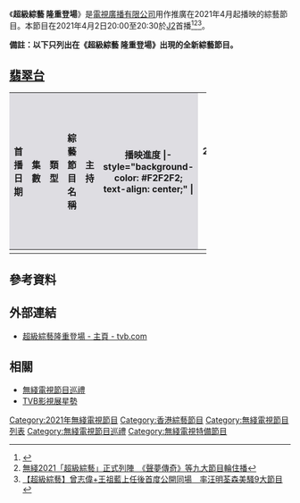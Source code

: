 {{無綫節目
| 中文節目名 = 超級綜藝 隆重登場
| 英文節目名 = 
| 圖片 = 
| 分類 = 節目巡禮
| 主持 = 
| 評判 = 
| 旁白 = 
| 地區 = {{HK}}
| 語言 = [[粵語|粵語]]
| 集數 = 1
| 主題曲 =
| 作曲 = 
| 填詞 = 
| 主唱 = 
| 監製 = [[張志明_(監製)|張志明]]
| 編審 = 
| 製片人 = [[丁雯驊|丁雯驊]]
| 每集長度 = 30分鐘（連廣告）
| J2首播日期 = 2021年4月2日 (星期五)
| J2首播時間 =  20:00-20:30
| J2視頻制式 = [[1080i|1080i]] [[HDTV|HDTV]] (4K) (4KTV)
| J2音頻制式 = 立體聲 / 5.1ch
| 結束 = 
| 晚於 = 
| 相關節目 = 
| 官方網站 = https://programme.tvb.com/variety/supervarietyshowgranddebutworkingtitle
| 備註 =
}}
《'''超級綜藝 隆重登場'''》是[[電視廣播有限公司|電視廣播有限公司]]用作推廣在2021年4月起播映的綜藝節目。本節目在2021年4月2日20:00至20:30於[[J2|J2]]首播<ref>{{cite news |author1=陳柏宇 |title=無綫2021「超級綜藝」正式列陣 《聲夢傳奇》等九大節目輪住播 |url=https://www.hk01.com/%E5%8D%B3%E6%99%82%E5%A8%9B%E6%A8%82/603494/%E7%84%A1%E7%B6%AB2021-%E8%B6%85%E7%B4%9A%E7%B6%9C%E8%97%9D-%E6%AD%A3%E5%BC%8F%E5%88%97%E9%99%A3-%E8%81%B2%E5%A4%A2%E5%82%B3%E5%A5%87-%E7%AD%89%E4%B9%9D%E5%A4%A7%E7%AF%80%E7%9B%AE%E8%BC%AA%E4%BD%8F%E6%92%AD |accessdate=2021-03-29 |work=香港01 |date=2021-03-24}}</ref><ref>[https://www.hk01.com/即時娛樂/603494/   無綫2021「超級綜藝」正式列陣　《聲夢傳奇》等九大節目輪住播]</ref><ref>[https://topick.hket.com/article/2915524/  【超級綜藝】曾志偉+王祖藍上任後首度公開同場　率汪明荃森美騷9大節目]</ref>。

'''備註：以下只列出在《超級綜藝 隆重登場》出現的全新綜藝節目。'''

==[[翡翠台|翡翠台]]==
{|class="wikitable" width="70%"
|-
!width="8%" style="background-color: #DEDDE2"|首播日期
!width="4%" style="background-color: #DEDDE2"|集數
!width="7%" style="background-color: #DEDDE2"|類型
!width="13%" style="background-color: #DEDDE2"|綜藝節目名稱
!width="20%" style="background-color: #DEDDE2"|主持
!width="5%" style="background-color: #DEDDE2"|播映進度
|- style="background-color: #F2F2F2; text-align: center;" |
|2021年4月5日||10||新聞資訊||[[尋人記|尋人記]]||align=left|[[方東昇|方東昇]]、[[黃曉瑩|黃曉瑩]]、[[李曉欣|李曉欣]]、[[黃靖婷|黃靖婷]]
|rowspan="5"|播映完畢
|- style="background-color: #FFFFFF" |
|- style="background-color: #F2F2F2; text-align: center;" |
|rowspan="3"|2021年4月10日||14||音樂真人秀||[[聲夢傳奇|聲夢傳奇]]||align=left|[[森美|森美]]
|- style="background-color: #F2F2F2; text-align: center;" |
|10||生活資訊||[[日日媽媽聲|日日媽媽聲]]||align=left|[[余安安|余安安]]、[[羅敏莊|羅敏莊]]、[[陳凱琳|陳凱琳]]
|- style="background-color: #F2F2F2; text-align: center;" |
|9||清談||[[諸朋好友|諸朋好友]]（第9-17集）||align=left|[[崔建邦|崔建邦]]、[[張秀文|張秀文]]、[[陳凱琳|陳凱琳]]
|- style="background-color: #F2F2F2; text-align: center;" |
|rowspan="2"|2021年4月11日||10||直播綜藝||[[開心大綜藝|開心大綜藝]]||align="left"|[[阮兆祥|阮兆祥]]、[[伍詠薇|伍詠薇]]、[[江美儀|江美儀]]、[[森美|森美]]、[[陸浩明|陸浩明]]、[[林盛斌|林盛斌]]、[[陸永|陸永]]@農夫、[[C君|C君]]@農夫、[[方力申|方力申]]、[[麥美恩|麥美恩]]、[[吳若希|吳若希]]、[[馮盈盈|馮盈盈]]
|- style="background-color: #FFFFFF" |
|- style="background-color: #F2F2F2; text-align: center;" |
|全新時段||音樂||[[勁歌金曲|勁歌金曲]]||align=left|[[郭偉亮|郭偉亮]]、[[黃山怡|黃山怡]]、[[涂毓麟|-{涂}-毓麟]]
|播映中
|- style="background-color: #FFFFFF" |
|- style="background-color: #F2F2F2; text-align: center;" |
|2021年4月19日||10||rowspan="2"|[[真人實境節目|真人秀]]||[[大整蠱|大整蠱]]||align="left"|[[ILUB|艾粒]]、[[農夫_(組合)|農夫]] 
|rowspan=3|播映完畢
|- style="background-color: #F2F2F2; text-align: center;" |
|2021年5月3日||20||[[好聲好戲|好聲好戲]]|| align="left" | [[阮兆祥|阮兆祥]]、[[賴慰玲|賴慰玲]]
|- style="background-color: #FFFFFF" |
|- style="background-color: #F2F2F2; text-align: center;" |
|2021年8月14日||10||音樂真人秀||[[演鬥聽|演鬥聽]]|| align="left" |[[王梓軒|王梓軒]]
|- style="background-color: #FFFFFF" |
|-
|}

== 參考資料 ==
{{reflist}}

==外部連結==
*[https://programme.tvb.com/variety/supervarietyshowgranddebutworkingtitle 超級綜藝隆重登場 - 主頁 - tvb.com]


==相關==
*[[無綫電視節目巡禮|無綫電視節目巡禮]]
*[[TVB影視展星勢|TVB影視展星勢]]
[[Category:2021年無綫電視節目|Category:2021年無綫電視節目]]
[[Category:香港綜藝節目|Category:香港綜藝節目]]
[[Category:無綫電視節目列表|Category:無綫電視節目列表]]
[[Category:無綫電視節目巡禮|Category:無綫電視節目巡禮]]
[[Category:無綫電視特備節目|Category:無綫電視特備節目]]